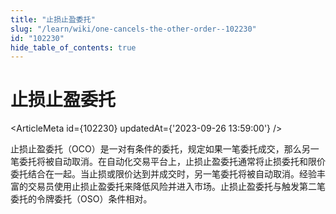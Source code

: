 ```yaml
---
title: "止损止盈委托"
slug: "/learn/wiki/one-cancels-the-other-order--102230"
id: "102230"
hide_table_of_contents: true
---
```



# 止损止盈委托

<ArticleMeta id={102230} updatedAt={'2023-09-26 13:59:00'} />
<div className='border-solid border-b border-t-0 my-4 border-[var(--ifm-color-gray-300)]' />

止损止盈委托（OCO）是一对有条件的委托，规定如果一笔委托成交，那么另一笔委托将被自动取消。在自动化交易平台上，止损止盈委托通常将止损委托和限价委托结合在一起。当止损或限价达到并成交时，另一笔委托将被自动取消。经验丰富的交易员使用止损止盈委托来降低风险并进入市场。止损止盈委托与触发第二笔委托的令牌委托（OSO）条件相对。
